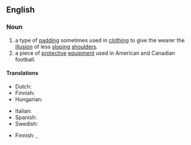 ==English==
{{wikipedia|shoulder pads}}
{{wikipedia|Shoulder pads (fashion)}}

===Noun===
{{en-noun}}

# a type of [[padding]] sometimes used in [[clothing]] to give the wearer the [[illusion]] of less [[sloping]] [[shoulder]]s.
# a piece of [[protective]] [[equipment]] used in American and Canadian football.

====Translations====
{{trans-top|type of padding}}
* Dutch: {{t+|nl|schoudervulling|f}}
* Finnish: {{t|fi|olkatoppaus}}
* Hungarian: {{t|hu|válltömés}}
{{trans-mid}}
* Italian: {{t+|it|spallina|f}}
* Spanish: {{t|es|hombrera|f}}
* Swedish: {{t|sv|axelvadd|c}}
{{trans-bottom}}

{{trans-top|protective padding}}
* Finnish: {{t|fi|olkasuoja}}, {{t|fi|olkasuojain}}
{{trans-mid}}
{{trans-bottom}}
